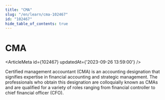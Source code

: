 ```yaml
---
title: "CMA"
slug: "/en/learn/cma-102467"
id: "102467"
hide_table_of_contents: true
---
```



# CMA

<ArticleMeta id={102467} updatedAt={'2023-09-26 13:59:00'} />
<div className='border-solid border-b border-t-0 my-4 border-[var(--ifm-color-gray-300)]' />

Certified management accountant (CMA) is an accounting designation that signifies expertise in financial accounting and strategic management. The professionals who obtain this designation are colloquially known as CMAs and are qualified for a variety of roles ranging from financial controller to chief financial officer (CFO).
